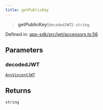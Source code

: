 ```yaml
---
title: getPublicKey
---
```


> **getPublicKey**(`decodedJWT`): `string`

Defined in: [app-sdk/src/jwt/accessors.ts:56](https://github.com/LIT-Protocol/Vincent/blob/5462864f5b471985671134e594d93faefcbfeb7e/packages/libs/app-sdk/src/jwt/accessors.ts#L56)

## Parameters

### decodedJWT

[`AnyVincentJWT`](/api-reference/app-sdk/jwt/type-aliases/AnyVincentJWT)

## Returns

`string`
